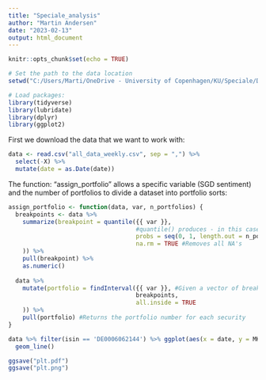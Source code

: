 ```yaml
---
title: "Speciale_analysis"
author: "Martin Andersen"
date: "2023-02-13"
output: html_document
---
```


```r
knitr::opts_chunk$set(echo = TRUE)
```


```r
# Set the path to the data location
setwd("C:/Users/Marti/OneDrive - University of Copenhagen/KU/Speciale/Data behandling")

# Load packages:
library(tidyverse)
library(lubridate)
library(dplyr)
library(ggplot2)
```

First we download the data that we want to work with:
```r
data <- read.csv("all_data_weekly.csv", sep = ",") %>%
  select(-X) %>%
  mutate(date = as.Date(date))
```


The function: "assign_portfolio" allows a specific variable (SGD sentiment) and the number of portfolios to divide a dataset into portfolio sorts: 
```r
assign_portfolio <- function(data, var, n_portfolios) {
  breakpoints <- data %>%
    summarize(breakpoint = quantile({{ var }}, 
                                    #quantile() produces - in this case - 10 quantiles to split the data into, by a sequences from 0 to 1 by the number of portfolios. Thus creating a breakpoint for which we can split the portfolios into. 
                                    probs = seq(0, 1, length.out = n_portfolios + 1),
                                    na.rm = TRUE #Removes all NA's
    )) %>%
    pull(breakpoint) %>%
    as.numeric()
  
  data %>%
    mutate(portfolio = findInterval({{ var }}, #Given a vector of breakpoints, we find the interval containing each element of breakpoints
                                    breakpoints,
                                    all.inside = TRUE 
    )) %>%
    pull(portfolio) #Returns the portfolio number for each security
}
```


```r


data %>% filter(isin == 'DE0006062144') %>% ggplot(aes(x = date, y = MKT_CAP)) +
  geom_line()

ggsave("plt.pdf")
ggsave("plt.png")
```
